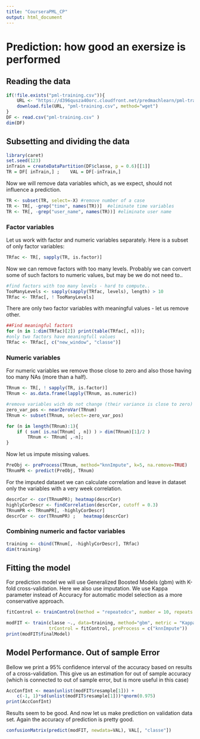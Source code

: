 ```yaml
---
title: "CourseraPML_CP"
output: html_document
---
```


# Prediction: how good an exersize is performed

## Reading the data
```r
if(!file.exists("pml-training.csv")){
    URL <- "https://d396qusza40orc.cloudfront.net/predmachlearn/pml-training.csv"
    download.file(URL, "pml-training.csv", method="wget")    
}
DF <- read.csv("pml-training.csv" )
dim(DF)
```

## Subsetting and dividing the data

```r
library(caret)
set.seed(123)
inTrain = createDataPartition(DF$classe, p = 0.6)[[1]]
TR = DF[ inTrain,] ;    VAL = DF[-inTrain,]
```

Now we will remove data variables which, as we expect, should not influence a prediction.

```r
TR <- subset(TR, select=-X) #remove number of a case
TR <- TR[, -grep("time", names(TR))]  #eliminate time variables
TR <- TR[, -grep("user_name", names(TR))] #eliminate user name
```

### Factor variables
Let us work with factor and numeric variables separately. Here is a subset of only factor variables:

```r
TRfac <- TR[, sapply(TR, is.factor)]
```

Now we can remove factors with too many levels. Probably we can convert some of such factors to numeric values, but may be we do not need to..

```r
#find factors with too many levels - hard to compute..
TooManyLevels <- sapply(sapply(TRfac, levels), length) > 10
TRfac <- TRfac[, ! TooManyLevels]
```

There are only two factor variables with meaningful values - let us remove other.

```r
##Find meaningful factors
for (n in 1:dim(TRfac)[2]) print(table(TRfac[, n]));
#only two factors have meaningfull values
TRfac <- TRfac[, c("new_window", "classe")]
```

### Numeric variables
For numeric variables we remove those close to zero and also those having too many NAs (more than a half).

```r
TRnum <- TR[, ! sapply(TR, is.factor)]
TRnum <- as.data.frame(lapply(TRnum, as.numeric))

#remove variables wich do not change (their variance is close to zero)
zero_var_pos <- nearZeroVar(TRnum)
TRnum <- subset(TRnum, select=-zero_var_pos)

for (n in length(TRnum):1){
    if ( sum( is.na(TRnum[ , n]) ) > dim(TRnum)[1]/2 )
        TRnum <- TRnum[ ,-n];
}
```

Now let us impute missing values. 

```r
PreObj <- preProcess(TRnum, method="knnImpute", k=5, na.remove=TRUE)
TRnumPR <- predict(PreObj, TRnum)
```

For the imputed dataset we can calculate correlation and leave in dataset only the variables with a very week correlation.

```r
descrCor <- cor(TRnumPR); heatmap(descrCor)
highlyCorDescr <- findCorrelation(descrCor, cutoff = 0.3)
TRnumPR <- TRnumPR[, -highlyCorDescr]
descrCor <- cor(TRnumPR) ;   heatmap(descrCor)
```

### Combining numeric and factor variables

```r
training <- cbind(TRnum[, -highlyCorDescr], TRfac)
dim(training)
```


## Fitting the model

For prediction model we will use Generalized Boosted Models (gbm) with K-fold cross-validation. Here we also use imputation. We use Kappa parameter instead of Accuracy for automatic model selection as a more conservative approach. 

```r
fitControl <- trainControl(method = "repeatedcv", number = 10, repeats = 1)

modFIT <- train(classe ~., data=training, method="gbm", metric = "Kappa",
                trControl = fitControl, preProcess = c("knnImpute"))
print(modFIT$finalModel)
```

## Model Performance. Out of sample Error

Bellow we print a 95% confidence interval of the accuracy based on results of a cross-validation. This give us an estimation for out of sample accuracy (which is connected to out of sample error, but is more useful in this case)

```r
AccConfInt <- mean(unlist(modFIT$resample[1])) +
    c(-1, 1)*sd(unlist(modFIT$resample[1]))*qnorm(0.975)
print(AccConfInt)
```

Results seem to be good.
And now let us make prediction on validation data set. Again the accuracy of prediction is pretty good.

```r
confusionMatrix(predict(modFIT, newdata=VAL), VAL[, "classe"])
```
